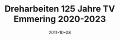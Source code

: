 ---
title: Dreharbeiten 125 Jahre TV Emmering 2020-2023
date: 2011-10-08
image: "/images/mcv/tve.jpeg"
width: 1125
height: 1500
---